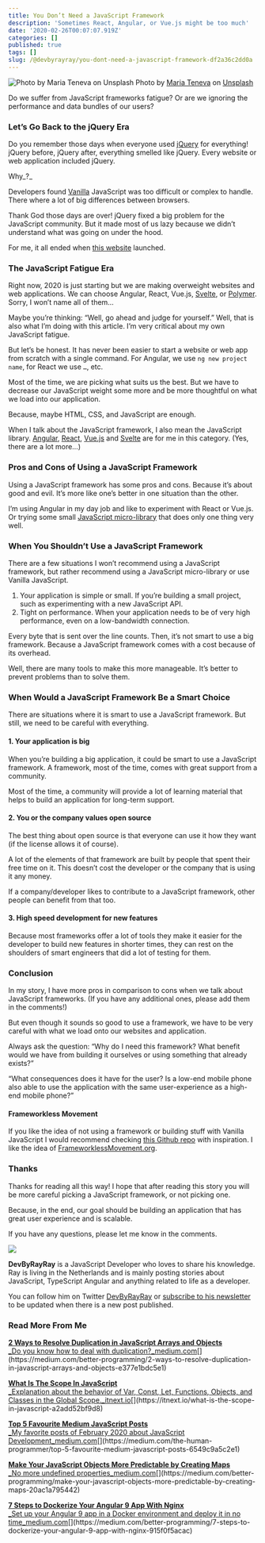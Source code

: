 ```yaml
---
title: You Don’t Need a JavaScript Framework
description: 'Sometimes React, Angular, or Vue.js might be too much'
date: '2020-02-26T00:07:07.919Z'
categories: []
published: true
tags: []
slug: /@devbyrayray/you-dont-need-a-javascript-framework-df2a36c2dd0a
---
```


![Photo by [Maria Teneva](https://unsplash.com/@miteneva?utm_source=medium&utm_medium=referral) on [Unsplash](https://unsplash.com?utm_source=medium&utm_medium=referral)](https://cdn-images-1.medium.com/max/800/0*AQJHMkYfMZ6H-_7S)
Photo by [Maria Teneva](https://unsplash.com/@miteneva?utm_source=medium&utm_medium=referral) on [Unsplash](https://unsplash.com?utm_source=medium&utm_medium=referral)

Do we suffer from JavaScript frameworks fatigue? Or are we ignoring the performance and data bundles of our users?

### Let’s Go Back to the jQuery Era

Do you remember those days when everyone used [jQuery](https://jquery.com/) for everything! jQuery before, jQuery after, everything smelled like jQuery. Every website or web application included jQuery.

Why_?_

Developers found [Vanilla](http://vanilla-js.com/) JavaScript was too difficult or complex to handle. There where a lot of big differences between browsers.

Thank God those days are over! jQuery fixed a big problem for the JavaScript community. But it made most of us lazy because we didn’t understand what was going on under the hood.

For me, it all ended when [this website](http://youmightnotneedjquery.com) launched.

### The JavaScript Fatigue Era

Right now, 2020 is just starting but we are making overweight websites and web applications. We can choose Angular, React, Vue.js, [Svelte](https://svelte.dev/docs), or [Polymer](https://www.polymer-project.org/). Sorry, I won’t name all of them…

Maybe you’re thinking: “Well, go ahead and judge for yourself.” Well, that is also what I’m doing with this article. I’m very critical about my own JavaScript fatigue.

But let’s be honest. It has never been easier to start a website or web app from scratch with a single command. For Angular, we use `ng new project name`, for React we use `…`, etc.

Most of the time, we are picking what suits us the best. But we have to decrease our JavaScript weight some more and be more thoughtful on what we load into our application.

Because, maybe HTML, CSS, and JavaScript are enough.

When I talk about the JavaScript framework, I also mean the JavaScript library. [Angular](https://angular.io), [React](https://reactjs.org), [Vue.js](https://vuejs.org) and [Svelte](https://svelte.dev) are for me in this category. (Yes, there are a lot more…)

### Pros and Cons of Using a JavaScript Framework

Using a JavaScript framework has some pros and cons. Because it’s about good and evil. It’s more like one’s better in one situation than the other.

I’m using Angular in my day job and like to experiment with React or Vue.js. Or trying some small [JavaScript micro-library](http://microjs.com/#) that does only one thing very well.

### When You Shouldn’t Use a JavaScript Framework

There are a few situations I won’t recommend using a JavaScript framework, but rather recommend using a JavaScript micro-library or use Vanilla JavaScript.

1.  Your application is simple or small. If you’re building a small project, such as experimenting with a new JavaScript API.
2.  Tight on performance. When your application needs to be of very high performance, even on a low-bandwidth connection.

Every byte that is sent over the line counts. Then, it’s not smart to use a big framework. Because a JavaScript framework comes with a cost because of its overhead.

Well, there are many tools to make this more manageable. It’s better to prevent problems than to solve them.

### When Would a JavaScript Framework Be a Smart Choice

There are situations where it is smart to use a JavaScript framework. But still, we need to be careful with everything.

#### **1\. Your application is big**

When you’re building a big application, it could be smart to use a JavaScript framework. A framework, most of the time, comes with great support from a community.

Most of the time, a community will provide a lot of learning material that helps to build an application for long-term support.

#### **2\. You or the company values open source**

The best thing about open source is that everyone can use it how they want (if the license allows it of course).

A lot of the elements of that framework are built by people that spent their free time on it. This doesn’t cost the developer or the company that is using it any money.

If a company/developer likes to contribute to a JavaScript framework, other people can benefit from that too.

#### **3\. High speed development for new features**

Because most frameworks offer a lot of tools they make it easier for the developer to build new features in shorter times, they can rest on the shoulders of smart engineers that did a lot of testing for them.

### Conclusion

In my story, I have more pros in comparison to cons when we talk about JavaScript frameworks. (If you have any additional ones, please add them in the comments!)

But even though it sounds so good to use a framework, we have to be very careful with what we load onto our websites and application.

Always ask the question: “Why do I need this framework? What benefit would we have from building it ourselves or using something that already exists?”

“What consequences does it have for the user? Is a low-end mobile phone also able to use the application with the same user-experience as a high-end mobile phone?”

#### Frameworkless Movement

If you like the idea of not using a framework or building stuff with Vanilla JavaScript I would recommend checking [this Github repo](https://github.com/frameworkless-movement/awesome-frameworkless) with inspiration. I like the idea of [FrameworklessMovement.org](http://frameworklessmovement.org).

### Thanks

Thanks for reading all this way! I hope that after reading this story you will be more careful picking a JavaScript framework, or not picking one.

Because, in the end, our goal should be building an application that has great user experience and is scalable.

If you have any questions, please let me know in the comments.

![](https://cdn-images-1.medium.com/max/800/1*0fLVc6GjamTuPR79Cqce4Q.png)

**DevByRayRay** is a JavaScript Developer who loves to share his knowledge. Ray is living in the Netherlands and is mainly posting stories about JavaScript, TypeScript Angular and anything related to life as a developer.

You can follow him on Twitter [DevByRayRay](https://twitter.com/devbyrayray) or [subscribe to his newsletter](https://buttondown.email/devbyrayray) to be updated when there is a new post published.

### Read More From Me

[**2 Ways to Resolve Duplication in JavaScript Arrays and Objects**  
_Do you know how to deal with duplication?_medium.com](https://medium.com/better-programming/2-ways-to-resolve-duplication-in-javascript-arrays-and-objects-e377e1bdc5e1 "https://medium.com/better-programming/2-ways-to-resolve-duplication-in-javascript-arrays-and-objects-e377e1bdc5e1")[](https://medium.com/better-programming/2-ways-to-resolve-duplication-in-javascript-arrays-and-objects-e377e1bdc5e1)

[**What Is The Scope In JavaScript**  
_Explanation about the behavior of Var, Const, Let, Functions, Objects, and Classes in the Global Scope._itnext.io](https://itnext.io/what-is-the-scope-in-javascript-a2add52bf9d8 "https://itnext.io/what-is-the-scope-in-javascript-a2add52bf9d8")[](https://itnext.io/what-is-the-scope-in-javascript-a2add52bf9d8)

[**Top 5 Favourite Medium JavaScript Posts**  
_My favorite posts of February 2020 about JavaScript Development_medium.com](https://medium.com/the-human-programmer/top-5-favourite-medium-javascript-posts-6549c9a5c2e1 "https://medium.com/the-human-programmer/top-5-favourite-medium-javascript-posts-6549c9a5c2e1")[](https://medium.com/the-human-programmer/top-5-favourite-medium-javascript-posts-6549c9a5c2e1)

[**Make Your JavaScript Objects More Predictable by Creating Maps**  
_No more undefined properties_medium.com](https://medium.com/better-programming/make-your-javascript-objects-more-predictable-by-creating-maps-20ac1a795442 "https://medium.com/better-programming/make-your-javascript-objects-more-predictable-by-creating-maps-20ac1a795442")[](https://medium.com/better-programming/make-your-javascript-objects-more-predictable-by-creating-maps-20ac1a795442)

[**7 Steps to Dockerize Your Angular 9 App With Nginx**  
_Set up your Angular 9 app in a Docker environment and deploy it in no time_medium.com](https://medium.com/better-programming/7-steps-to-dockerize-your-angular-9-app-with-nginx-915f0f5acac "https://medium.com/better-programming/7-steps-to-dockerize-your-angular-9-app-with-nginx-915f0f5acac")[](https://medium.com/better-programming/7-steps-to-dockerize-your-angular-9-app-with-nginx-915f0f5acac)